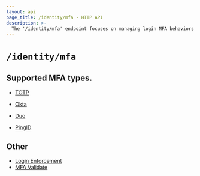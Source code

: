 ```yaml
---
layout: api
page_title: /identity/mfa - HTTP API
description: >-
  The '/identity/mfa' endpoint focuses on managing login MFA behaviors in OpenBao.
---
```


# `/identity/mfa`

## Supported MFA types.

- [TOTP](/api-docs/secret/identity/mfa/totp)

- [Okta](/api-docs/secret/identity/mfa/okta)

- [Duo](/api-docs/secret/identity/mfa/duo)

- [PingID](/api-docs/secret/identity/mfa/pingid)

## Other

- [Login Enforcement](/api-docs/secret/identity/mfa/login-enforcement)
- [MFA Validate](/api-docs/system/mfa-validate)
